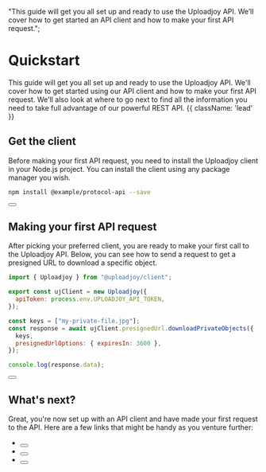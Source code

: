   "This guide will get you all set up and ready to use the Uploadjoy API. We’ll cover how to get started an API client and how to make your first API request.";

# Quickstart

This guide will get you all set up and ready to use the Uploadjoy API. We'll cover how to get started using our API client and how to make your first API request. We'll also look at where to go next to find all the information you need to take full advantage of our powerful REST API. {{ className: 'lead' }}

## Get the client

Before making your first API request, you need to install the Uploadjoy client
in your Node.js project. You can install the client using any package manager you wish.

<CodeGroup>

```bash
npm install @example/protocol-api --save
```

</CodeGroup>

<div className="not-prose">
  <Button
    href="https://www.npmjs.com/package/@uploadjoy/client"
    variant="text"
    arrow="right"
    children="View client on NPM"
    target="_blank"
  />
</div>

## Making your first API request

After picking your preferred client, you are ready to make your first call to the Uploadjoy API. Below, you can see how to send a request to get a presigned URL to download a specific object.

<CodeGroup tag="POST" label="/v1/persigned-url">

```js
import { Uploadjoy } from "@uploadjoy/client";

export const ujClient = new Uploadjoy({
  apiToken: process.env.UPLOADJOY_API_TOKEN,
});

const keys = ["my-private-file.jpg"];
const response = await ujClient.presignedUrl.downloadPrivateObjects({
  keys,
  presignedUrlOptions: { expiresIn: 3600 },
});

console.log(response.data);
```

</CodeGroup>

<div className="not-prose">
  <Button
    href="/presignedUrls"
    variant="text"
    arrow="right"
    children="Read the docs for the Presigned URLs endpoint"
    target="_blank"
  />
</div>

## What's next?

Great, you're now set up with an API client and have made your first request to the API. Here are a few links that might be handy as you venture further:

- <div className="not-prose m-0">
    <Button
      href="https://uploadjoy.com/app"
      variant="text"
      children="Get your API key from the Uploadjoy dashboard"
      target="_blank"
    />
  </div>
- <div className="not-prose m-0">
    <Button
      href="/presignedUrls"
      variant="text"
      children="Check out the Presigned URLs endpoint"
    />
  </div>
- <div className="not-prose m-0">
    <Button
      href="/multipartUploads"
      variant="text"
      children="Check out the Multi-Part Upload endpoint"
    />
  </div>
